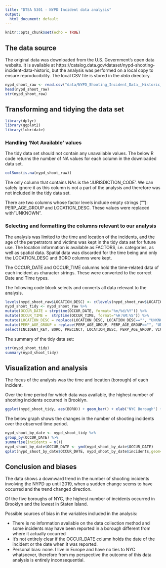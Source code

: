 ```yaml
---
title: "DTSA 5301 - NYPD Incident data analysis"
output:
  html_document: default
---
```



```r
knitr::opts_chunk$set(echo = TRUE)
```

## The data source

The original data was downloaded from the U.S. Government’s open data website. It is available at https://catalog.data.gov/dataset/nypd-shooting-incident-data-historic, but the analysis was performed on a local copy to ensure reproducibility.
The local CSV file is stored in the *data* directory.

```r
nypd_shoot_raw <- read.csv("data/NYPD_Shooting_Incident_Data__Historic_.csv")
head(nypd_shoot_raw)
str(nypd_shoot_raw)
```

## Transforming and tidying the data set

```r
library(dplyr)
library(ggplot2)
library(lubridate)
```


### Handling 'Not Available' values

The tidy data set should not contain any unavailable values. The below R code returns the number of NA values for each column in the downloaded data set.
```r
colSums(is.na(nypd_shoot_raw))
```

The only column that contains NAs is the 'JURISDICTION_CODE'. We can safely ignore it as this column is not a part of the analysis and therefore was not included in the tidy data set.

There are two columns whose factor levels include empty strings (""): PERP_AGE_GROUP and LOCATION_DESC. These values were replaced with "UNKNOWN".

### Selecting and formatting the columns relevant to our analysis
The analysis was limited to the time and location of the incidents, and the age of the perpetrators and victims was kept in the tidy data set for future use. The location information is available as FACTORS, i.e. categories, as well as spatial data.
Spatial data was discarded for the time being and only the LOCATION_DESC and BORO columns were kept.

The OCCUR_DATE and OCCUR_TIME columns hold the time-related data of each incident as character strings. These were converted to the correct Date and Time types.

The following code block selects and converts all data relevant to the analysis.

```r
levels(nypd_shoot_raw$LOCATION_DESC) <- c(levels(nypd_shoot_raw$LOCATION_DESC), "UNKNOWN")
nypd_shoot_tidy <- nypd_shoot_raw %>%
mutate(OCCUR_DATE = strptime(OCCUR_DATE, format="%m/%d/%Y")) %>%
mutate(OCCUR_TIME =  strptime(OCCUR_TIME, format="%H:%M:%S")) %>%
mutate(LOCATION_DESC = replace(LOCATION_DESC, LOCATION_DESC=="", "UNKNOWN")) %>%
mutate(PERP_AGE_GROUP = replace(PERP_AGE_GROUP, PERP_AGE_GROUP=="", "UNKNOWN")) %>%
select(INCIDENT_KEY, BORO, PRECINCT, LOCATION_DESC, PERP_AGE_GROUP, VIC_AGE_GROUP, OCCUR_DATE, OCCUR_TIME)
```

The summary of the tidy data set:
```r
str(nypd_shoot_tidy)
summary(nypd_shoot_tidy)
```

## Visualization and analysis

The focus of the analysis was the time and location (borough) of each incident.

Over the time period for which data was available, the highest number of shooting incidents occurred in Brooklyn.

```r
ggplot(nypd_shoot_tidy, aes(BORO)) + geom_bar() + xlab("NYC Borough") + ylab("Shooting incidents")
```

The below graph shows the changes in the number of shooting incidents over the observed time period.

```r
nypd_shoot_by_date <- nypd_shoot_tidy %>%
group_by(OCCUR_DATE) %>%
summarise(incidents = n())
nypd_shoot_by_date$OCCUR_DATE <- ymd(nypd_shoot_by_date$OCCUR_DATE)
qplot(nypd_shoot_by_date$OCCUR_DATE, nypd_shoot_by_date$incidents,geom=c("point", "smooth"), xlab = "Incident date", ylab = "Number of incidents", main = "NYPD Shooting incidents over time")
```

## Conclusion and biases 
  
The data shows a downward trend in the number of shooting incidents involving the NYPD up until 2019, when a sudden change seems to have occurred and the trend changed direction.

Of the five boroughs of NYC, the highest number of incidents occurred in Brooklyn and the lowest in Staten Island.

Possible sources of bias in the variables included in the analysis:

  *   There is no information available on the data collection method and some incidents may have been reported in a borough different from where it actually occurred
  *   It's not entirely clear if the OCCUR_DATE column holds the date of the incident or the date when it was reported.
  *   Personal bias: none. I live in Europe and have no ties to NYC whatsoever, therefore from my perspective the outcome of this data analysis is entirely inconsequential.



